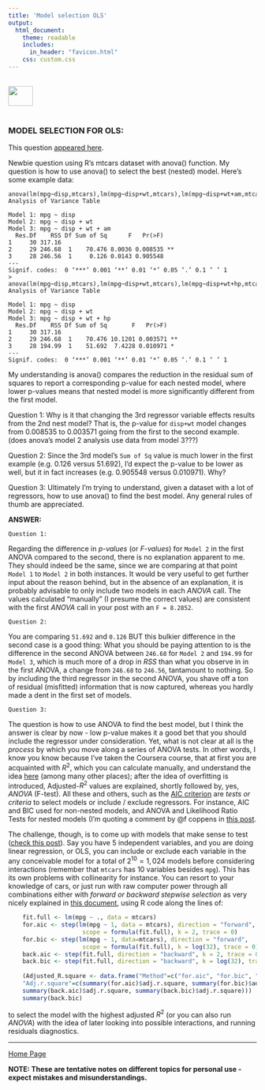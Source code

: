 ```yaml
---
title: 'Model selection OLS'
output: 
  html_document:
    theme: readable
    includes:
      in_header: "favicon.html" 
    css: custom.css
---
```


<br>
<a href="http://rinterested.github.io/statistics/index.html">
<img HEIGHT="40" WIDTH="50" src="logo.PNG"></a>
<br><br>


### MODEL SELECTION FOR OLS:


This question [appeared here](http://stats.stackexchange.com/q/172782/67822).

Newbie question using R's mtcars dataset with anova() function. My question is how to use anova() to select the best (nested) model. Here's some example data:


    anova(lm(mpg~disp,mtcars),lm(mpg~disp+wt,mtcars),lm(mpg~disp+wt+am,mtcars))
    Analysis of Variance Table
    
    Model 1: mpg ~ disp
    Model 2: mpg ~ disp + wt
    Model 3: mpg ~ disp + wt + am
      Res.Df    RSS Df Sum of Sq      F   Pr(>F)   
    1     30 317.16                                
    2     29 246.68  1    70.476 8.0036 0.008535 **
    3     28 246.56  1     0.126 0.0143 0.905548   
    ---
    Signif. codes:  0 ‘***’ 0.001 ‘**’ 0.01 ‘*’ 0.05 ‘.’ 0.1 ‘ ’ 1
    > anova(lm(mpg~disp,mtcars),lm(mpg~disp+wt,mtcars),lm(mpg~disp+wt+hp,mtcars))
    Analysis of Variance Table
    
    Model 1: mpg ~ disp
    Model 2: mpg ~ disp + wt
    Model 3: mpg ~ disp + wt + hp
      Res.Df    RSS Df Sum of Sq       F   Pr(>F)   
    1     30 317.16                                 
    2     29 246.68  1    70.476 10.1201 0.003571 **
    3     28 194.99  1    51.692  7.4228 0.010971 * 
    ---
    Signif. codes:  0 ‘***’ 0.001 ‘**’ 0.01 ‘*’ 0.05 ‘.’ 0.1 ‘ ’ 1


My understanding is anova() compares the reduction in the residual sum of squares to report a corresponding p-value for each nested model, where lower p-values means that nested model is more significantly different from the first model. 

Question 1: Why is it that changing the 3rd regressor variable effects results from the 2nd nest model? That is, the p-value for `disp+wt` model changes from 0.008535 to 0.003571 going from the first to the second example. (does anova's model 2 analysis use data from model 3???)

Question 2: Since the 3rd model's `Sum of Sq` value is much lower in the first example (e.g. 0.126 versus 51.692), I'd expect the p-value to be lower as well, but it in fact increases (e.g. 0.905548 versus 0.010971). Why?

Question 3: Ultimately I'm trying to understand, given a dataset with a lot of regressors, how to use anova() to find the best model. Any general rules of thumb are appreciated. 

**ANSWER:**

    Question 1:

Regarding the difference in *p-values* (or *F-values*) for `Model 2` in the first ANOVA compared to the second, there is no explanation apparent to me. They should indeed be the same, since we are comparing at that point `Model 1` to `Model 2` in both instances. It would be very useful to get further input about the reason behind, but in the absence of an explanation, it is probably advisable to only include two models in each *ANOVA* call. The values calculated "manually" (I presume the correct values) are consistent with the first *ANOVA* call in your post with an `F = 8.2852`. 

    Question 2:

You are comparing `51.692` and `0.126 ` BUT this bulkier difference in the second case is a good thing: What you should be paying attention to is the difference in the second ANOVA between `246.68` for `Model 2` and `194.99` for `Model 3`, which is much more of a drop in *RSS* than what you observe in in the first ANOVA, a change from `246.68` to `246.56`, tantamount to nothing. So by including the third regressor in the second ANOVA, you shave off a ton of residual (misfitted) information that is now captured, whereas you hardly made a dent in the first set of models. 

    Question 3:

The question is how to use ANOVA to find the best model, but I think the answer is clear by now - low p-value makes it a good bet that you should include the regressor under consideration. Yet, what is not clear at all is the *process* by which you move along a series of ANOVA tests. In other words, I know you know because I've taken the Coursera course, that at first you are acquainted with $R^2$, which you can calculate manually, and understand the idea [here][1] (among many other places); after the idea of overfitting is introduced, Adjusted-$R^2$ values are explained, shortly followed by, yes, *ANOVA* (F-test). All these and others, such as the [AIC criterion][2] are *tests or criteria* to select models or include / exclude regressors. For instance, AIC and BIC used for non-nested models, and ANOVA and Likelihood Ratio Tests for nested models (I'm quoting a comment by @f coppens in [this post][3].

The challenge, though, is to come up with models that make sense to test ([check this post][4]). Say you have 5 independent variables, and you are doing linear regression, or OLS, you can include or exclude each variable in the any conceivable model for a total of $2^{10}=1,024$ models before considering interactions (remember that `mtcars` has 10 variables besides `mpg`). This has its own problems with collinearity for instance. You can resort to your knowledge of cars, or just run with raw computer power through all combinations either with *forward or backward stepwise selection* as very nicely explained in [this document][5], using R code along the lines of:

```r
    fit.full <- lm(mpg ~ ., data = mtcars)    
    for.aic <- step(lm(mpg ~ 1, data = mtcars), direction = "forward", 
                     scope = formula(fit.full), k = 2, trace = 0)               # forward AIC
    for.bic <- step(lm(mpg ~ 1, data=mtcars), direction = "forward", 
                     scope = formula(fit.full), k = log(32), trace = 0)         # forward BIC
    back.aic <- step(fit.full, direction = "backward", k = 2, trace = 0)        # backward AIC
    back.bic <- step(fit.full, direction = "backward", k = log(32), trace = 0)  # backward BIC
    
    (Adjusted_R.square <- data.frame("Method"=c("for.aic", "for.bic", "back.aic", "back.bic"), 
    "Adj.r.square"=c(summary(for.aic)$adj.r.square, summary(for.bic)$adj.r.square, 
    summary(back.aic)$adj.r.square, summary(back.bic)$adj.r.square)))
    summary(back.bic)
```

to select the model with the highest adjusted $R^2$ (or you can also run *ANOVA*) with the idea of later looking into possible interactions, and running residuals diagnostics. 


  [1]: http://stats.stackexchange.com/a/172161/67822
  [2]: https://en.wikipedia.org/wiki/Akaike_information_criterion
  [3]: http://stats.stackexchange.com/q/172398/67822
  [4]: http://stats.stackexchange.com/q/21265/67822
  [5]: https://rstudio-pubs-static.s3.amazonaws.com/102178_63fefd368fa6427692f3647d521fad2f.html

---
<a href="http://rinterested.github.io/statistics/index.html">Home Page</a>

**NOTE: These are tentative notes on different topics for personal use - expect mistakes and misunderstandings.**